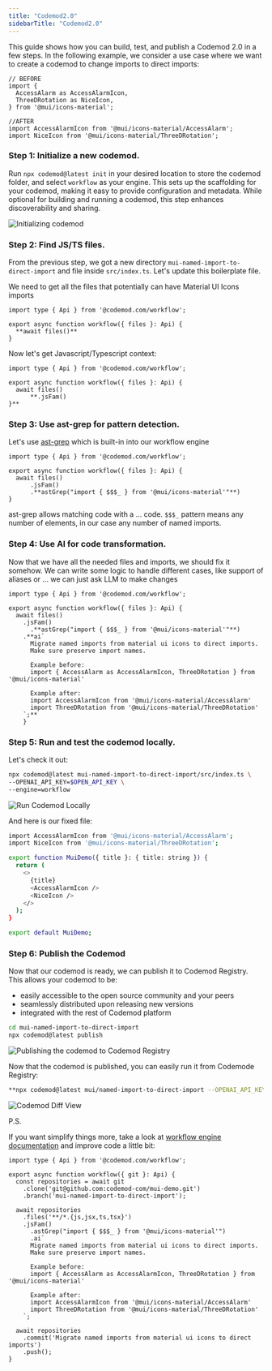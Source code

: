 ```yaml
---
title: "Codemod2.0"
sidebarTitle: "Codemod2.0"
---
```


This guide shows how you can build, test, and publish a Codemod 2.0 in a few steps. In the following example, we consider a use case where we want to create a codemod to change imports to direct imports:

```tsx
// BEFORE 
import {
  AccessAlarm as AccessAlarmIcon,
  ThreeDRotation as NiceIcon,
} from '@mui/icons-material';

//AFTER
import AccessAlarmIcon from '@mui/icons-material/AccessAlarm';
import NiceIcon from '@mui/icons-material/ThreeDRotation';

```

### Step 1: Initialize a new codemod.

Run `npx codemod@latest init` in your desired location to store the codemod folder, and select `workflow` as your engine. This sets up the scaffolding for your codemod, making it easy to provide configuration and metadata. While optional for building and running a codemod, this step enhances discoverability and sharing.

![Initializing codemod](/images/guides/codemod2/initializing.png)

### Step 2: Find JS/TS files.

From the previous step, we got a new directory `mui-named-import-to-direct-import` and file inside `src/index.ts`. Let's update this boilerplate file.

We need to get all the files that potentially can have Material UI Icons imports

```tsx
import type { Api } from '@codemod.com/workflow';

export async function workflow({ files }: Api) {
  **await files()**
}
```

Now let's get Javascript/Typescript context:

```tsx
import type { Api } from '@codemod.com/workflow';

export async function workflow({ files }: Api) {
  await files()
	  **.jsFam()
}**
```

### Step 3: Use ast-grep for pattern detection.

Let's use [ast-grep](https://ast-grep.github.io/) which is built-in into our workflow engine

```tsx
import type { Api } from '@codemod.com/workflow';

export async function workflow({ files }: Api) {
  await files()
	  .jsFam()
	  .**astGrep("import { $$$_ } from '@mui/icons-material'"**)
}
```

ast-grep allows matching code with a … code. `$$$_` pattern means any number of elements, in our case any number of named imports.

### Step 4: Use AI for code transformation.

Now that we have all the needed files and imports, we should fix it somehow. We can write some logic to handle different cases, like support of aliases or … we can just ask LLM to make changes

```tsx
import type { Api } from '@codemod.com/workflow';

export async function workflow({ files }: Api) {
  await files()
    .jsFam()
	  .**astGrep("import { $$$_ } from '@mui/icons-material'"**)
    .**ai`
      Migrate named imports from material ui icons to direct imports.
      Make sure preserve import names.

      Example before:
      import { AccessAlarm as AccessAlarmIcon, ThreeDRotation } from '@mui/icons-material'

      Example after:
      import AccessAlarmIcon from '@mui/icons-material/AccessAlarm'
      import ThreeDRotation from '@mui/icons-material/ThreeDRotation'
    `;**
	}
```

### Step 5: Run and test the codemod locally.

Let's check it out:

```bash
npx codemod@latest mui-named-import-to-direct-import/src/index.ts \
--OPENAI_API_KEY=$OPEN_API_KEY \
--engine=workflow
```

![Run Codemod Locally](/images/guides/codemod2/run-locally.png)

And here is our fixed file:

```bash
import AccessAlarmIcon from '@mui/icons-material/AccessAlarm';
import NiceIcon from '@mui/icons-material/ThreeDRotation';

export function MuiDemo({ title }: { title: string }) {
  return (
    <>
      {title}
      <AccessAlarmIcon />
      <NiceIcon />
    </>
  );
}

export default MuiDemo;
```

### Step 6: Publish the Codemod

Now that our codemod is ready, we can publish it to Codemod Registry. This allows your codemod to be:
- easily accessible to the open source community and your peers
- seamlessly distributed upon releasing new versions
- integrated with the rest of Codemod platform

```bash
cd mui-named-import-to-direct-import
npx codemod@latest publish
```

![Publishing the codemod to Codemod Registry](/images/guides/codemod2/publish-codemod.png)

Now that the codemod is published, you can easily run it from Codemode Registry:

```bash
**npx codemod@latest mui/named-import-to-direct-import --OPENAI_API_KEY=$OPENAI_API_KEY**
```

![Codemod Diff View](/images/guides/codemod2/diff-view.png)

P.S.

If you want simplify things more, take a look at [workflow engine documentation](/api) and improve code a little bit:

```tsx
import type { Api } from '@codemod.com/workflow';

export async function workflow({ git }: Api) {
  const repositories = await git
    .clone('git@github.com:codemod-com/mui-demo.git')
    .branch('mui-named-import-to-direct-import');

  await repositories
    .files('**/*.{js,jsx,ts,tsx}')
    .jsFam()
	  .astGrep("import { $$$_ } from '@mui/icons-material'")
	  .ai`
      Migrate named imports from material ui icons to direct imports.
      Make sure preserve import names.

      Example before:
      import { AccessAlarm as AccessAlarmIcon, ThreeDRotation } from '@mui/icons-material'

      Example after:
      import AccessAlarmIcon from '@mui/icons-material/AccessAlarm'
      import ThreeDRotation from '@mui/icons-material/ThreeDRotation'
    `;

  await repositories
    .commit('Migrate named imports from material ui icons to direct imports')
    .push();
}
```
